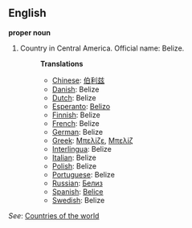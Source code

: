 ==English==

'''proper noun'''

# Country in Central America. Official name: Belize.
#:'''Translations'''
#:*[[Chinese]]: [[伯利兹]]
#:*[[Danish]]: Belize
#:*[[Dutch]]: Belize
#:*[[Esperanto]]: [[Belizo]]
#:*[[Finnish]]: Belize
#:*[[French]]: Belize
#:*[[German]]: Belize
#:*[[Greek]]: [[Μπελίζε]], [[Μπελίζ]]
#:*[[Interlingua]]: Belize
#:*[[Italian]]: Belize
#:*[[Polish]]: Belize
#:*[[Portuguese]]: Belize
#:*[[Russian]]: [[Белиз]]
#:*[[Spanish]]: [[Belice]]
#:*[[Swedish]]: Belize

''See'': [[Countries of the world]]
